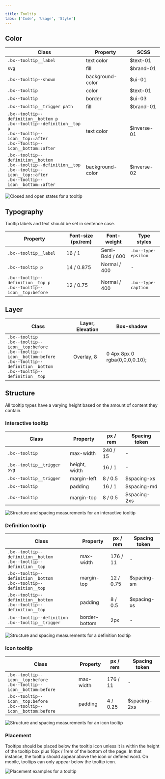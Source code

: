 ```yaml
---

title: Tooltip
tabs: ['Code', 'Usage', 'Style']
---
```


## Color

| Class                                                                                                                                                         | Property         | SCSS        |
| ------------------------------------------------------------------------------------------------------------------------------------------------------------- | ---------------- | ----------- |
| `.bx--tooltip__label`                                                                                                                                         | text color       | $text-01    |
| `svg`                                                                                                                                                         | fill             | $brand-01   |
| `.bx--tooltip--shown`                                                                                                                                         | background-color | $ui-01      |
| `.bx--tooltip`                                                                                                                                                | color            | $text-01    |
| `.bx--tooltip`                                                                                                                                                | border           | $ui-03      |
| `.bx--tooltip__trigger path`                                                                                                                                  | fill             | $brand-01   |
| `.bx--tooltip--definition__bottom p`   <br/> `.bx--tooltip--definition__top p`   <br/> `.bx--tooltip--icon__top::after`   <br/> `.bx--tooltip--icon__bottom::after` | text color       | $inverse-01 |
| `.bx--tooltip--definition__bottom`   <br/> `.bx--tooltip--definition__top`   <br/> `.bx--tooltip--icon__top::after`   <br/> `.bx--tooltip--icon__bottom::after`     | background-color | $inverse-02 |

<ImageComponent fixed="default" caption="Example of closed and open states for a tooltip">

![Closed and open states for a tooltip](images/tooltip-style-1.png)

</ImageComponent>

## Typography

Tooltip labels and text should be set in sentence case.

| Property                                                                 | Font-size (px/rem) | Font-weight     | Type styles         |
| ------------------------------------------------------------------------ | ------------------ | --------------- | ------------------- |
| `.bx--tooltip__label`                                                    | 16 / 1             | Semi-Bold / 600 | `.bx--type-epsilon` |
| `.bx--tooltip p`                                                         | 14 / 0.875         | Normal / 400    | -                   |
| `.bx--tooltip--definition__top p`   <br/> `.bx--tooltip--icon__top:before` | 12 / 0.75          | Normal / 400    | `.bx--type-caption` |

## Layer

| Class                                                                                                                                                                          | Layer, Elevation | Box-shadow                    |
| ------------------------------------------------------------------------------------------------------------------------------------------------------------------------------ | ---------------- | ----------------------------- |
| `.bx--tooltip`   <br/> `.bx--tooltip--icon__top:before`   <br/> `.bx--tooltip--icon__bottom:before`   <br/> `.bx--tooltip--definition__bottom`   <br/> `.bx--tooltip--definition__top` | Overlay, 8       | 0 4px 8px 0 rgba(0,0,0,0.10); |

## Structure

All tooltip types have a varying height based on the amount of content they contain.

### Interactive tooltip

| Class                       | Property      | px / rem | Spacing token |
| --------------------------- | ------------- | -------- | ------------- |
| `.bx--tooltip`              | max-width     | 240 / 15 | -             |
| `.bx--tooltip__trigger svg` | height, width | 16 / 1   | -             |
| `.bx--tooltip__trigger`     | margin-left   | 8 / 0.5  | $spacing-xs   |
| `.bx--tooltip`              | padding       | 16 / 1   | $spacing-md   |
| `.bx--tooltip`              | margin-top    | 8 / 0.5  | $spacing-2xs  |

<ImageComponent fixed="default" caption="Structure and spacing measurements for an interactive tooltip | px / rem">

![Structure and spacing measurements for an interactive tooltip](images/tooltip-style-2.png)

</ImageComponent>

### Definition tooltip

| Class                                                                    | Property      | px / rem  | Spacing token |
| ------------------------------------------------------------------------ | ------------- | --------- | ------------- |
| `.bx--tooltip--definition__bottom`   <br/> `.bx--tooltip--definition__top` | max-width     | 176 / 11  | -             |
| `.bx--tooltip--definition__bottom`   <br/> `.bx--tooltip--definition__top` | margin-top    | 12 / 0.75 | $spacing-sm   |
| `.bx--tooltip--definition__bottom`   <br/> `.bx--tooltip--definition__top` | padding       | 8 / 0.5   | $spacing-xs   |
| `.bx--tooltip--definition .bx--tooltip__trigger`                         | border-bottom | 2px       | -             |

<ImageComponent fixed="default" caption="Structure and spacing measurements for a definition tooltip | px / rem">

![Structure and spacing measurements for a definition tooltip](images/tooltip-style-3.png)

</ImageComponent>

### Icon tooltip

| Class                                                                      | Property  | px / rem | Spacing token |
| -------------------------------------------------------------------------- | --------- | -------- | ------------- |
| `.bx--tooltip--icon__top:before`   <br/> `.bx--tooltip--icon__bottom:before` | max-width | 176 / 11 | -             |
| `.bx--tooltip--icon__top:before`   <br/> `.bx--tooltip--icon__bottom:before` | padding   | 4 / 0.25 | $spacing-2xs  |

<ImageComponent fixed="default" caption="Structure and spacing measurements for an icon tooltip | px / rem">

![Structure and spacing measurements for an icon tooltip](images/tooltip-style-4.png)

</ImageComponent>

### Placement

Tooltips should be placed below the tooltip icon unless it is within the height of the tooltip box plus 16px / 1rem of the bottom of the page. In that instance, the tooltip should appear above the icon or defined word. On mobile, tooltips can only appear below the tooltip icon.

<ImageComponent fixed="default" caption="Placement examples for a tooltip">

![Placement examples for a tooltip](images/tooltip-style-5.png)

</ImageComponent>

